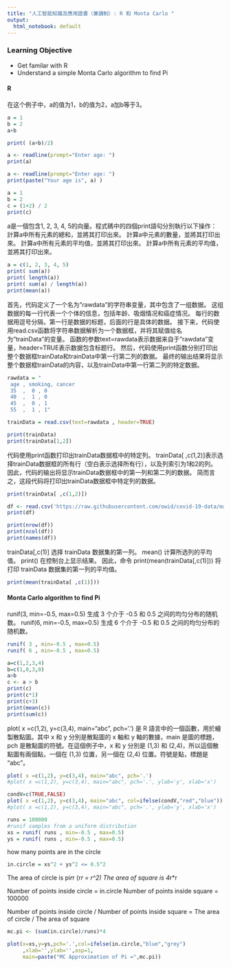 ```yaml
---
title: "人工智能知識及應用證書（兼讀制）: R 和 Monta Carlo "
output:
  html_notebook: default
--- 
```


### Learning Objective
- Get familar with R 
- Understand a simple Monta Carlo algorithm to find Pi 

#### R

在这个例子中，a的值为1，b的值为2，a加b等于3。


```r
a = 1
b = 2
a+b
```


```r
print( (a+b)/2) 
```


```r
a <- readline(prompt="Enter age: ")
print(a)
```

```r
a <- readline(prompt="Enter age: ")
print(paste("Your age is", a) )
```


```r
a = 1
b = 2
c = (1+2) / 2
print(c)
```

a是一個包含1, 2, 3, 4, 5的向量。程式碼中的四個print語句分別執行以下操作：
計算a中所有元素的總和，並將其打印出來。
計算a中元素的數量，並將其打印出來。
計算a中所有元素的平均值，並將其打印出來。
計算a中所有元素的平均值，並將其打印出來。

```r
a = c(1, 2, 3, 4, 5)
print( sum(a))
print( length(a))
print( sum(a) / length(a))
print(mean(a))
```

首先，代码定义了一个名为"rawdata"的字符串变量，其中包含了一组数据。
这组数据的每一行代表一个个体的信息，包括年龄、吸烟情况和癌症情况。
每行的数据用逗号分隔，第一行是数据的标题，后面的行是具体的数据。
接下来，代码使用read.csv函数将字符串数据解析为一个数据框，并将其赋值给名为"trainData"的变量。
函数的参数text=rawdata表示数据来自于"rawdata"变量，header=TRUE表示数据包含标题行。
然后，代码使用print函数分别打印出整个数据框trainData和trainData中第一行第二列的数据。
最终的输出结果将显示整个数据框trainData的内容，以及trainData中第一行第二列的特定数据。
```r
rawdata = "
 age , smoking, cancer
 35  ,  0 , 0
 40  ,  1 , 0
 45  ,  0 , 1
 55  ,  1 , 1"

trainData = read.csv(text=rawdata , header=TRUE)

print(trainData)
print(trainData[1,2])
```

代码使用print函数打印出trainData数据框中的特定列。
trainData[ ,c(1,2)]表示选择trainData数据框的所有行（空白表示选择所有行），以及列索引为1和2的列。
因此，代码的输出将显示trainData数据框中的第一列和第二列的数据。
简而言之，这段代码将打印出trainData数据框中特定列的数据。
```r
print(trainData[ ,c(1,2)])
```


```r
df <- read.csv('https://raw.githubusercontent.com/owid/covid-19-data/master/public/data/hospitalizations/locations.csv')
print(df)
```

```r
print(nrow(df))
print(ncol(df))
print(names(df))
```

trainData[,c(1)] 选择 trainData 数据集的第一列。
mean() 计算所选列的平均值。
print() 在控制台上显示结果。
因此，命令 print(mean(trainData[,c(1)])) 将打印 trainData 数据集的第一列的平均值。
```r
print(mean(trainData[ ,c(1)]))
```

#### Monta Carlo algorithm to find Pi


runif(3, min=-0.5, max=0.5) 生成 3 个介于 -0.5 和 0.5 之间的均匀分布的随机数。
runif(6, min=-0.5, max=0.5) 生成 6 个介于 -0.5 和 0.5 之间的均匀分布的随机数。
```r
runif( 3 , min=-0.5 , max=0.5)
runif( 6 , min=-0.5 , max=0.5)
```

```r
a=c(1,2,3,4)
b=c(1,0,3,0)
a>b
c <- a > b
print(c)
print(c*1)
print(c+3)
print(mean(c))
print(sum(c))
```

plot( x =c(1,2), y=c(3,4), main="abc", pch='.') 是 R 語言中的一個函數，用於繪製散點圖。其中 x 和 y 分別是散點圖的 x 軸和 y 軸的數據，main 是圖的標題，pch 是散點圖的符號。在這個例子中，x 和 y 分別是 (1,3) 和 (2,4)，所以這個散點圖有兩個點，一個在 (1,3) 位置，另一個在 (2,4) 位置。符號是點，標題是 "abc"。
```r
plot( x =c(1,2), y=c(3,4), main="abc", pch='.')
#plot( x =c(1,2), y=c(3,4), main="abc", pch='.', ylab='y', xlab='x')
```

```r
condV=c(TRUE,FALSE)
plot( x =c(1,2), y=c(3,4), main="abc", col=ifelse(condV,"red","blue"))
#plot( x =c(1,2), y=c(3,4), main="abc", pch='.', ylab='y', xlab='x')
```





```r
runs = 100000
#runif samples from a uniform distribution
xs = runif( runs , min=-0.5 , max=0.5)
ys = runif( runs , min=-0.5 , max=0.5)
```

how many points are in the circle
```r
in.circle = xs^2 + ys^2 <= 0.5^2
```

The area of circle is pi*r*r  (r*r = r^2) 
The area of square is 4*r*r

Number of points inside circle = in.circle
Number of points inside square = 100000


Number of points inside circle / Number of points inside square = The area of circle / The area of square 
```r
mc.pi <- (sum(in.circle)/runs)*4
```

```r
plot(x=xs,y=ys,pch='.',col=ifelse(in.circle,"blue","grey")
     ,xlab='',ylab='',asp=1,
     main=paste("MC Approximation of Pi =",mc.pi))
```
